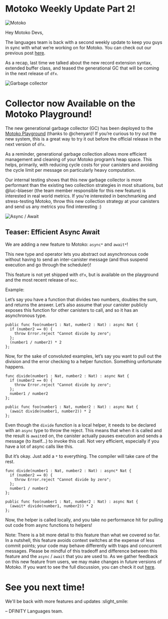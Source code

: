 # Motoko Weekly Update Part 2!
![Motoko](../_assets/motoko-1.png)

<head>
  <meta property="og:image" content={require('../_assets/motoko-1.png').default}/>
  <meta property="twitter:image" content={require('../_assets/motoko-1.png').default}/>
</head>

Hey Motoko Devs,

The languages team is back with a second weekly update to keep you guys in sync with what we’re working on for Motoko.
You can check out our previous
post [here](https://forum.dfinity.org/t/highlight-post-new-motoko-features-in-dfx-0-12/17027).

As a recap, last time we talked about the new record extension syntax, extended buffer class, and teased the
generational GC that will be coming in the next release of `dfx`.

![Garbage collector](../_assets/gc-1.png)
# Collector now Available on the Motoko Playground!

The new generational garbage collector (GC) has been deployed to
the [Motoko Playground](https://m7sm4-2iaaa-aaaab-qabra-cai.raw.icp0.io/) (thanks to @chenyan)! If you’re curious to try
out the new system, this is a great way to try it out before the official release in the next version of `dfx`.

As a reminder, generational garbage collection allows more efficient management and cleaning of your Motoko program’s
heap space. This helps, primarily, with reducing cycle costs for your canisters and avoiding the cycle limit per message
on particularly heavy computation.

Our internal testing shows that this new garbage collector is more performant than the existing two collection
strategies in most situations, but @luc-blaeser (the team member responsible for this new feature) is interested in real
world metrics. If you're interested in benchmarking and stress-testing Motoko, throw this new collection strategy at
your canisters and send us any metrics you find interesting :)

![Async / Await](../_assets/asyncawait.png)
## Teaser: Efficient Async Await

We are adding a new feature to Motoko: `async*` and `await*`!

This new type and operator lets you abstract out asynchronous code without having to send an inter-canister message (and
thus suspend execution and go through the scheduler)!

This feature is not yet shipped with `dfx`, but is available on the playground and the most recent release of `moc`.

Example:

Let’s say you have a function that divides two numbers, doubles the sum, and returns the answer. Let’s also assume that
your canister publicly exposes this function for other canisters to call, and so it has an asynchronous type.

```
public func foo(number1 : Nat, number2 : Nat) : async Nat {
  if (number2 == 0) {
    throw Error.reject "Cannot divide by zero";
  };
  (number1 / number2) * 2
};
```

Now, for the sake of convoluted examples, let’s say you want to pull out the division and the error checking to a helper
function. Something unfortunate happens.

```
func divide(number1 : Nat, number2 : Nat) : async Nat {
  if (number2 == 0) {
    throw Error.reject "Cannot divide by zero";
  };
  number1 / number2
};

public func foo(number1 : Nat, number2 : Nat) : async Nat {
  (await divide(number1, number2)) * 2
};
```

Even though the `divide` function is a local helper, it needs to be declared with an `async` type to throw the reject.
This means that when it is called and the result is `await`ed on, the canister actually pauses execution and sends a
message (to itself…) to invoke this call. Not very efficient, especially if you have a lot of async calls like this.

But it’s okay. Just add a `*` to everything. The compiler will take care of the rest.

```
func divide(number1 : Nat, number2 : Nat) : async* Nat {
  if (number2 == 0) {
    throw Error.reject "Cannot divide by zero";
  };
  number1 / number2
};

public func foo(number1 : Nat, number2 : Nat) : async Nat {
  (await* divide(number1, number2)) * 2
};
```

Now, the helper is called locally, and you take no performance hit for pulling out code from async functions to helpers!

Note: There is a bit more detail to this feature than what we covered so far. In a nutshell, this feature avoids context
switches at the expense of less commit points; your code may behave differently with traps and concurrent messages.
Please be mindful of this tradeoff and difference between this feature and the `async` / `await` that you are used to.
As we gather feedback on this new feature from users, we may make changes in future versions of Motoko. If you want to
see the full discussion, you can check it out [here](https://github.com/dfinity/motoko/pull/3609).

# See you next time!

We'll be back with more features and updates :slight_smile:

– DFINITY Languages team.


